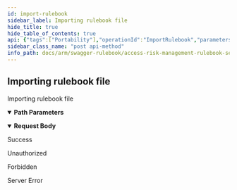 ```yaml
---
id: import-rulebook
sidebar_label: Importing rulebook file
hide_title: true
hide_table_of_contents: true
api: {"tags":["Portability"],"operationId":"ImportRulebook","parameters":[{"name":"customerId","in":"path","description":"Unique customer identifier","required":true,"schema":{"type":"string","format":"uuid"}}],"requestBody":{"content":{"multipart/form-data":{"schema":{"type":"object","properties":{"rulebook":{"description":"Contains rulebook file with file info","type":"string","format":"binary"}}}}}},"responses":{"200":{"description":"Success"},"401":{"description":"Unauthorized"},"403":{"description":"Forbidden"},"500":{"description":"Server Error"}},"description":"Importing rulebook file","method":"post","path":"/api/Portability/{customerId}/import","info":{"version":"v1","title":"Access Risk Management Rulebook Services"},"postman":{"name":"Importing rulebook file","description":{"type":"text/plain"},"url":{"path":["api","Portability",":customerId","import"],"host":["{{baseUrl}}"],"query":[],"variable":[{"disabled":false,"description":{"content":"(Required) Unique customer identifier","type":"text/plain"},"type":"any","value":"","key":"customerId"}]},"header":[{"key":"Content-Type","value":"multipart/form-data"}],"method":"POST","body":{"mode":"formdata","formdata":[]}}}
sidebar_class_name: "post api-method"
info_path: docs/arm/swagger-rulebook/access-risk-management-rulebook-services
---
```



## Importing rulebook file



Importing rulebook file

<details style={{"marginBottom":"1rem"}} data-collapsed={false} open={true}><summary style={{}}><strong>Path Parameters</strong></summary><div><ul><ParamsItem className={"paramsItem"} param={{"name":"customerId","in":"path","description":"Unique customer identifier","required":true,"schema":{"type":"string","format":"uuid"}}}></ParamsItem></ul></div></details><MimeTabs><TabItem label={"multipart/form-data"} value={"multipart/form-data-schema"}><details style={{}} data-collapsed={false} open={true}><summary style={{"textAlign":"left"}}><strong>Request Body</strong></summary><div style={{"textAlign":"left","marginLeft":"1rem"}}></div><ul style={{"marginLeft":"1rem"}}><SchemaItem collapsible={false} name={"rulebook"} required={false} schemaDescription={"Contains rulebook file with file info"} schemaName={"binary"} qualifierMessage={undefined} defaultValue={undefined}></SchemaItem></ul></details></TabItem></MimeTabs><div><ApiTabs><TabItem label={"200"} value={"200"}><div>

Success

</div><div></div></TabItem><TabItem label={"401"} value={"401"}><div>

Unauthorized

</div><div></div></TabItem><TabItem label={"403"} value={"403"}><div>

Forbidden

</div><div></div></TabItem><TabItem label={"500"} value={"500"}><div>

Server Error

</div><div></div></TabItem></ApiTabs></div>
      